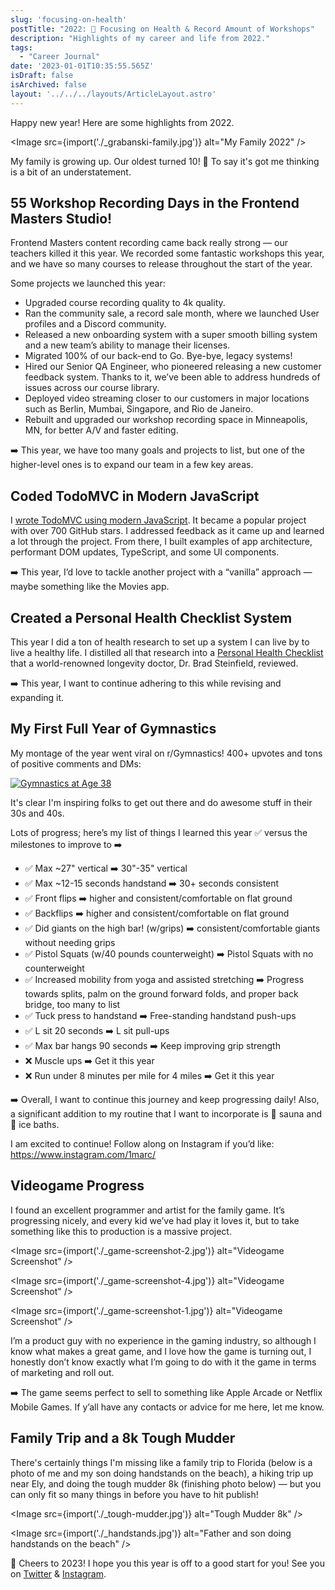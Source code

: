 ```yaml
---
slug: 'focusing-on-health'
postTitle: "2022: 🥗 Focusing on Health & Record Amount of Workshops"
description: "Highlights of my career and life from 2022."
tags:
  - "Career Journal"
date: '2023-01-01T10:35:55.565Z'
isDraft: false
isArchived: false
layout: '../../../layouts/ArticleLayout.astro'
---
```


Happy new year! Here are some highlights from 2022.

<Image src={import('./_grabanski-family.jpg')} alt="My Family 2022" />

My family is growing up. Our oldest turned 10! 🤔 To say it's got me thinking is a bit of an understatement.

## 55 Workshop Recording Days in the Frontend Masters Studio!

Frontend Masters content recording came back really strong &mdash; our teachers killed it this year. We recorded some fantastic workshops this year, and we have so many courses to release throughout the start of the year.

Some projects we launched this year:

- Upgraded course recording quality to 4k quality.
- Ran the community sale, a record sale month, where we launched User profiles and a Discord community.
- Released a new onboarding system with a super smooth billing system and a new team’s ability to manage their licenses.
- Migrated 100% of our back-end to Go. Bye-bye, legacy systems!
- Hired our Senior QA Engineer, who pioneered releasing a new customer feedback system. Thanks to it, we’ve been able to address hundreds of issues across our course library.
- Deployed video streaming closer to our customers in major locations such as Berlin, Mumbai, Singapore, and Rio de Janeiro.
- Rebuilt and upgraded our workshop recording space in Minneapolis, MN, for better A/V and faster editing.

➡️ This year, we have too many goals and projects to list, but one of the higher-level ones is to expand our team in a few key areas.

## Coded TodoMVC in Modern JavaScript

I [wrote TodoMVC using modern JavaScript](https://github.com/1Marc/modern-todomvc-vanillajs). It became a popular project with over 700 GitHub stars. I addressed feedback as it came up and learned a lot through the project. From there, I built examples of app architecture, performant DOM updates, TypeScript, and some UI components.

➡️ This year, I’d love to tackle another project with a “vanilla” approach &mdash; maybe something like the Movies app.

## Created a Personal Health Checklist System

This year I did a ton of health research to set up a system I can live by to live a healthy life. I distilled all that research into a [Personal Health Checklist](https://marcgrabanski.com/articles/personal-health-checklist/) that a world-renowned longevity doctor, Dr. Brad Steinfield, reviewed.

➡️ This year, I want to continue adhering to this while revising and expanding it.

## My First Full Year of Gymnastics

My montage of the year went viral on r/Gymnastics! 400+ upvotes and tons of positive comments and DMs:

<a href="https://www.reddit.com/r/Gymnastics/comments/zvvwvo/first_15_years_of_gymnastics_age_38/">
  <Image src={import('./_gymnastics-38.jpg')} alt="Gymnastics at Age 38" />
</a>

It's clear I'm inspiring folks to get out there and do awesome stuff in their 30s and 40s.

Lots of progress; here’s my list of things I learned this year ✅ versus the milestones to improve to ➡️

- ✅ Max ~27" vertical ➡️ 30"-35" vertical
- ✅ Max ~12-15 seconds handstand ➡️ 30+ seconds consistent
- ✅ Front flips ➡️ higher and consistent/comfortable on flat ground
- ✅ Backflips ➡️ higher and consistent/comfortable on flat ground
- ✅ Did giants on the high bar! (w/grips) ➡️ consistent/comfortable giants without needing grips
- ✅ Pistol Squats (w/40 pounds counterweight) ➡️ Pistol Squats with no counterweight
- ✅ Increased mobility from yoga and assisted stretching ➡️ Progress towards splits, palm on the ground forward folds, and proper back bridge, too many to list
- ✅ Tuck press to handstand ➡️ Free-standing handstand push-ups
- ✅ L sit 20 seconds ➡️ L sit pull-ups
- ✅ Max bar hangs 90 seconds ➡️ Keep improving grip strength
- ❌ Muscle ups ➡️ Get it this year
- ❌ Run under 8 minutes per mile for 4 miles ➡️ Get it this year

➡️ Overall, I want to continue this journey and keep progressing daily! Also, a significant addition to my routine that I want to incorporate is 🥵 sauna and 🥶 ice baths.

I am excited to continue! Follow along on Instagram if you’d like: https://www.instagram.com/1marc/

## Videogame Progress

I found an excellent programmer and artist for the family game. It’s progressing nicely, and every kid we’ve had play it loves it, but to take something like this to production is a massive project.

<Image src={import('./_game-screenshot-2.jpg')} alt="Videogame Screenshot" />

<Image src={import('./_game-screenshot-4.jpg')} alt="Videogame Screenshot" />

<Image src={import('./_game-screenshot-1.jpg')} alt="Videogame Screenshot" />

I’m a product guy with no experience in the gaming industry, so although I know what makes a great game, and I love how the game is turning out, I honestly don’t know exactly what I’m going to do with it the game in terms of marketing and roll out.

➡️ The game seems perfect to sell to something like Apple Arcade or Netflix Mobile Games. If y’all have any contacts or advice for me here, let me know.

## Family Trip and a 8k Tough Mudder

There's certainly things I'm missing like a family trip to Florida (below is a photo of me and my son doing handstands on the beach), a hiking trip up near Ely, and doing the tough mudder 8k (finishing photo below) &mdash; but you can only fit so many things in before you have to hit publish!

<Image src={import('./_tough-mudder.jpg')} alt="Tough Mudder 8k" />

<Image src={import('./_handstands.jpg')} alt="Father and son doing handstands on the beach" />

🥂 Cheers to 2023! I hope you this year is off to a good start for you! See you on [Twitter](https://twitter.com/1marc) & [Instagram](https://www.instagram.com/1marc/).